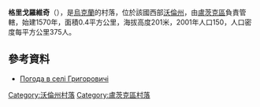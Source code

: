 {{coord|50|35|18|N|25|5|27|E|scale:30000|display=title}}

'''格里戈羅維奇'''（{{lang-uk|Григоровичі}}），是[[烏克蘭|烏克蘭]]的村落，位於該國西部[[沃倫州|沃倫州]]，由[[盧茨克區|盧茨克區]]負責管轄，始建1570年，面積0.4平方公里，海拔高度201米，2001年人口150，人口密度每平方公里375人。

==參考資料==
* [http://weather.in.ua/ua/volynskaja/5943 Погода в селі Григоровичі] {{Wayback|url=http://weather.in.ua/ua/volynskaja/5943 |date=20111219102124 }}

[[Category:沃倫州村落|Category:沃倫州村落]]
[[Category:盧茨克區村落|Category:盧茨克區村落]]


{{Volyn-geo-stub}}